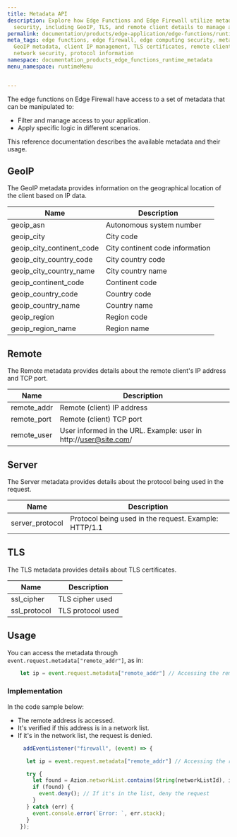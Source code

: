 ```yaml
---
title: Metadata API
description: Explore how Edge Functions and Edge Firewall utilize metadata for enhanced
  security, including GeoIP, TLS, and remote client details to manage and secure access.
permalink: documentation/products/edge-application/edge-functions/runtime/api-reference/metadata
meta_tags: edge functions, edge firewall, edge computing security, metadata manipulation,
  GeoIP metadata, client IP management, TLS certificates, remote client information,
  network security, protocol information
namespace: documentation_products_edge_functions_runtime_metadata
menu_namespace: runtimeMenu


---
```


The edge functions on Edge Firewall have access to a set of metadata that can be manipulated to:

- Filter and manage access to your application.
- Apply specific logic in different scenarios.

This reference documentation describes the available metadata and their usage.


## GeoIP

The GeoIP metadata provides information on the geographical location of the client based on IP data.

|  Name                            | Description                                                    |
|----------------------------------|----------------------------------------------------------------|
|  geoip_asn                       | Autonomous system number                                               |
|  geoip_city                      | City code                                             |
|  geoip_city_continent_code       | City continent code information                                              |
|  geoip_city_country_code         | City country code                                          |
|  geoip_city_country_name         | City country name                                             |
|  geoip_continent_code            | Continent code                                             |
|  geoip_country_code              | Country code                                          |
|  geoip_country_name              | Country name                                              |
|  geoip_region                    | Region code                                             |
|  geoip_region_name               | Region name                                             |


## Remote

The Remote metadata provides details about the remote client's IP address and TCP port.

|  Name                            | Description                                                    |
|----------------------------------|----------------------------------------------------------------|
|  remote_addr                     | Remote (client) IP address                                     |
|  remote_port                     | Remote (client) TCP port                                       |
|  remote_user                     | User informed in the URL. Example: user in http://user@site.com/ |


## Server

The Server metadata provides details about the protocol being used in the request.

|  Name                            | Description                                                    |
|----------------------------------|----------------------------------------------------------------|
|  server_protocol                 | Protocol being used in the request. Example: HTTP/1.1            |


## TLS

The TLS metadata provides details about TLS certificates.

|  Name                            | Description                                                    |
|----------------------------------|----------------------------------------------------------------|
|  ssl_cipher                      | TLS cipher used                                            |
|  ssl_protocol                    | TLS protocol used                                          |


## Usage

You can access the metadata through `event.request.metadata["remote_addr"]`, as in:

```js
    let ip = event.request.metadata["remote_addr"] // Accessing the remote address
```

### Implementation

In the code sample below:

- The remote address is accessed.
- It's verified if this address is in a network list.
- If it's in the network list, the request is denied.

```js
     addEventListener("firewall", (event) => {

      let ip = event.request.metadata["remote_addr"] // Accessing the remote address

      try {
        let found = Azion.networkList.contains(String(networkListId), ip); // Checking if the ip is in the list
        if (found) {
          event.deny(); // If it's in the list, deny the request
        }
      } catch (err) {
        event.console.error(`Error: `, err.stack);
      }
    });
```




